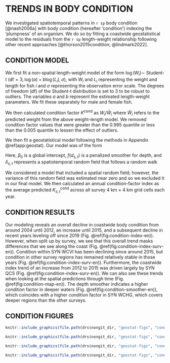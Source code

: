 # TRENDS IN BODY CONDITION

We investigated spatiotemporal patterns in `r sp` body condition [@nash2006a] with body condition (hereafter 'condition') indexing the 'plumpness' of an organism.
We do so by fitting a coastwide geostatistical  model to the residuals from the `r sp` length-weight relationship following other recent approaches [@thorson2015condition; @lindmark2022].

## CONDITION MODEL

We first fit a non-spatial length-weight model of the form $\log (W_i) \sim$ Student-t $(\mathrm{df} = 3, \log(a) + b \log(L_i), \sigma),$ with $W_i$ and $L_i$ representing the weight and length for fish $i$ and $\sigma$ representing the observation error scale. The degrees of freedom (df) of the Student-t distribution is set to 3 to be robust to outliers. The variables $a$ and $b$ represent the estimated length-weight parameters.
We fit these separately for male and female fish.

We then calculated condition factor $K^\mathrm{cond}$ as $W_i / \widehat{W}_i$ where $\widehat{W}_i$ refers to the predicted weight from the above weight-length model.
We removed condition factor values that were greater than the 0.995 quantile or less than the 0.005 quantile to lessen the effect of outliers.

We then fit a geostatistical model following the methods in Appendix \@ref(app:geostat).
Our model was of the form

\begin{align}
K^\mathrm{cond}_{s,t} &\sim \operatorname{Lognormal} \left(\mu^\mathrm{cond}_{s,t}, \sigma^\mathrm{cond} \right),\\
\mu^\mathrm{cond}_{s,t} &= \exp \left(\beta_0 + f (d_{s,t}) + \delta_{s,t} \right).
\end{align}

Here, $\beta_0$ is a global intercept, $f (d_{s,t})$ is a penalized smoother for depth, and $\delta_{s,t}$ represents a spatiotemporal random field that follows a random walk

\begin{align}
\boldsymbol{\delta}_{t=1} &\sim \operatorname{MVNormal} (\boldsymbol{0}, \boldsymbol{\Sigma}_{\epsilon}),\\
\boldsymbol{\delta}_{t>1} &= \boldsymbol{\delta}_{t-1} +  \boldsymbol{\epsilon_{t-1}},  \:
\boldsymbol{\epsilon_{t-1}} \sim \operatorname{MVNormal} \left(\boldsymbol{0}, \boldsymbol{\Sigma}_{\epsilon} \right).
\end{align}

We considered a model that included a spatial random field; however, the variance of this random field was estimated near zero and so we excluded it in our final model.
We then calculated an annual condition-factor index as the average predicted $K^\mathrm{cond}_{s,t}$ across all survey 4 km $\times$ 4 km grid cells each year.

## CONDITION RESULTS

Our modeling reveals an overall decline in coastwide body condition from around 2004 until 2012, an increase until 2015, and a subsequent decline in recent years leveling off since 2019 (Fig. \@ref(fig:condition-index-en)).
However, when split up by survey, we see that this overall trend masks differences that we see along the coast (Fig. \@ref(fig:condition-index-surv-en)).
Condition within SYN WCVI has been declining since around 2015, but condition in other survey regions has remained relatively stable in those years (Fig. \@ref(fig:condition-index-surv-en)).
Furthermore, the coastwide index trend of an increase from 2012 to 2015 was driven largely by SYN QCS (Fig. \@ref(fig:condition-index-surv-en)).
We can also see these trends when looking at the spatial predictions through time (Fig. \@ref(fig:condition-map-en)).
The depth smoother indicates a higher condition factor in deeper waters (Fig. \@ref(fig:condition-smoother-en)), which coincides with a higher condition factor in SYN WCHG, which covers deeper regions than the other surveys.

## CONDITION FIGURES

```r
knitr::include_graphics(file.path(drs$nongit_dir, "geostat-figs", "condition-coastwide.png"), dpi = NA)
```

```r
knitr::include_graphics(file.path(drs$nongit_dir, "geostat-figs", "condition-by-survey.png"), dpi = NA)
```

```r
knitr::include_graphics(file.path(drs$nongit_dir, "geostat-figs", "condition-map.png"), dpi = NA)
```

```r
knitr::include_graphics(file.path(drs$nongit_dir, "geostat-figs", "condition-smoother.png"), dpi = NA)
```
